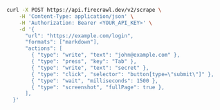 ```bash cURL
curl -X POST https://api.firecrawl.dev/v2/scrape \
    -H 'Content-Type: application/json' \
    -H 'Authorization: Bearer <YOUR_API_KEY>' \
    -d '{
      "url": "https://example.com/login",
      "formats": ["markdown"],
      "actions": [
        { "type": "write", "text": "john@example.com" },
        { "type": "press", "key": "Tab" },
        { "type": "write", "text": "secret" },
        { "type": "click", "selector": "button[type=\"submit\"]" },
        { "type": "wait", "milliseconds": 1500 },
        { "type": "screenshot", "fullPage": true },
      ],
  }'
```
